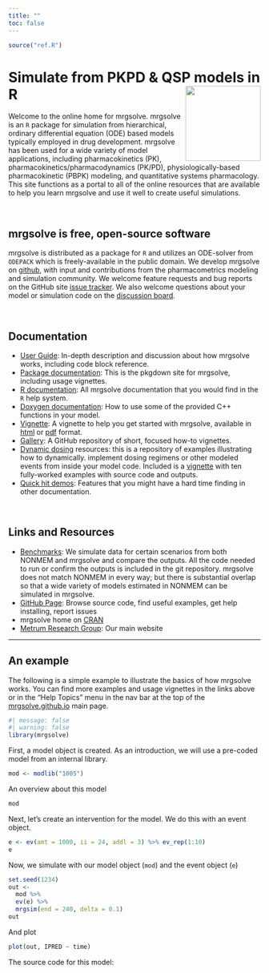 ```yaml
---
title: ""
toc: false
---
```


```r
source("ref.R")
```

# <font class=mrgg>Simulate from PKPD & QSP models in R</font> <img src="MRG-Solve-Hex.png" align="right" width="150"></img>

Welcome to the online home for mrgsolve. mrgsolve is an `R` package for
simulation from hierarchical, ordinary  differential equation (ODE) based 
models typically employed in drug development. mrgsolve has been used for a 
wide variety of model applications, including pharmacokinetics (PK), 
pharmacokinetics/pharmacodynamics (PK/PD), physiologically-based pharmacokinetic
(PBPK) modeling, and quantitative systems pharmacology. This site functions as 
a portal to all of the online resources  that are available to help you learn 
mrgsolve and use it well to create useful simulations. 


<br>

## mrgsolve is free, open-source software
mrgsolve is distributed as a package for `R` and utilizes an ODE-solver from 
`ODEPACK` which is freely-available in the public domain.  We develop mrgsolve 
on [github](http://www.github.com/metrumresearchgroup/mrgsolve), with input and 
contributions from the pharmacometrics modeling and simulation community.  We 
welcome feature requests and bug reports on the GitHub site [issue
tracker](http://www.github.com/metrumresearchgroup/mrgsolve/issues). We also
welcome questions about your model or simulation code on the 
[discussion board](https://github.com/metrumresearchgroup/mrgsolve/discussions).

<br>

## Documentation
* [User Guide](http://mrgsolve.org/user_guide): In-depth description and 
  discussion about how mrgsolve works, including code block reference.
* [Package documentation](http://mrgsolve.org/docs/): This is the 
  pkgdown site for mrgsolve, including usage vignettes.
* [R documentation](http://mrgsolve.org/docs/reference): All mrgsolve 
  documentation that you would find in the `R` help system.
* [Doxygen documentation](http://mrgsolve.org/doxygen): How to use some 
  of the provided C++ functions in your model.
* [Vignette](http://mrgsolve.org/vignette/mrgsolve-vignette.pdf): A vignette to help you get
  started with mrgsolve, available in [html](http://mrgsolve.org/vignette) 
  or [pdf](http://mrgsolve.org/vignette/mrgsolve-vignette.pdf) format.
* [Gallery](http://github.com/mrgsolve/gallery): A GitHub repository of short, 
  focused how-to vignettes.
* [Dynamic dosing](https://github.com/mrgsolve/dynamic-dosing) resources: 
  this is a repository of examples illustrating how to dynamically. 
  implement dosing regimens or other modeled events from inside your model code. 
  Included is a [vignette](http://mrgsolve.org/dynamic-dosing) with ten 
  fully-worked examples with source code and outputs.
* [Quick hit demos](http://mrgsolve.org/vignettes/quick.html): Features
  that you might have a hard time finding in other documentation.

<br>

## Links and Resources
* [Benchmarks](http://github.com/mrgsolve/nmtests#readme): We simulate data for 
  certain scenarios from both NONMEM and mrgsolve and compare the outputs. 
  All the code needed to run or confirm the outputs is included in the git 
  repository. mrgsolve does not match NONMEM in every way; but there is 
  substantial overlap so that a wide variety of models estimated in NONMEM
  can be simulated in mrgsolve. 
* [GitHub Page](http://www.github.com/metrumresearchgroup/mrgsolve): Browse 
  source code, find useful examples, get help installing, report issues
* mrgsolve home on [CRAN](https://CRAN.R-project.org/package=mrgsolve)
* [Metrum Research Group](http://metrumrg.com): Our main website

<hr>

## An example

The following is a simple example to illustrate the basics of how mrgsolve 
works.  You can find more examples and usage vignettes in the links above or in 
the "Help Topics" menu in the nav bar at the top of the
[mrgsolve.github.io](https://mrgsolve.github.io) main page.



```r
#| message: false
#| warning: false
library(mrgsolve)
```

First, a model object is created.  As an introduction, we will use a pre-coded
model from an internal library.

```r
mod <- modlib("1005")
```

An overview about this model

```r
mod
```

Next, let's create an intervention for the model.  We do this with an event
object.

```r
e <- ev(amt = 1000, ii = 24, addl = 3) %>% ev_rep(1:10)
e
```

Now, we simulate with our model object (`mod`) and the event object (`e`)

```r
set.seed(1234)
out <- 
  mod %>% 
  ev(e) %>% 
  mrgsim(end = 240, delta = 0.1)
out
```

And plot

```r
plot(out, IPRED ~ time)  
```


The source code for this model:

```c

```
